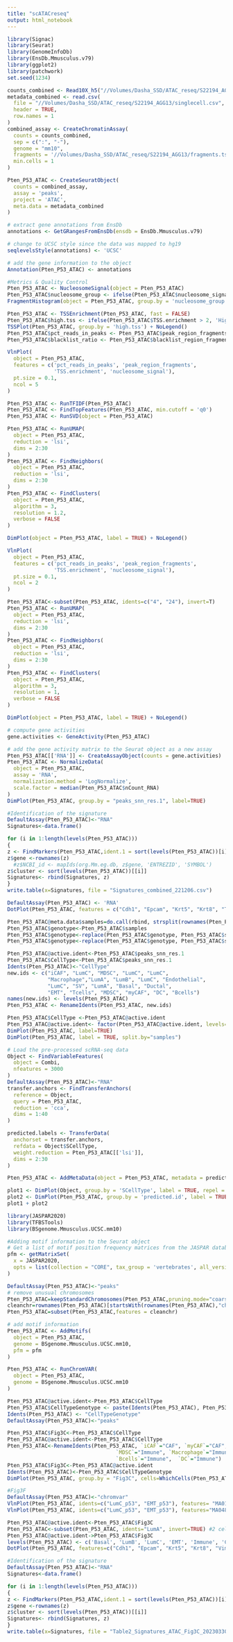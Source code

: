 ```yaml
---
title: "scATACreseq"
output: html_notebook
---
```

```r
library(Signac)
library(Seurat)
library(GenomeInfoDb)
library(EnsDb.Mmusculus.v79)
library(ggplot2)
library(patchwork)
set.seed(1234)
```

```r
counts_combined <- Read10X_h5("//Volumes/Dasha_SSD/ATAC_reseq/S22194_AGG13/filtered_peak_bc_matrix.h5")
metadata_combined <- read.csv(
  file = "//Volumes/Dasha_SSD/ATAC_reseq/S22194_AGG13/singlecell.csv",
  header = TRUE,
  row.names = 1
)
combined_assay <- CreateChromatinAssay(
  counts = counts_combined,
  sep = c(":", "-"),
  genome = "mm10",
  fragments = '//Volumes/Dasha_SSD/ATAC_reseq/S22194_AGG13/fragments.tsv.gz',
  min.cells = 1
)
```

```r
Pten_P53_ATAC <- CreateSeuratObject(
  counts = combined_assay,
  assay = 'peaks',
  project = 'ATAC',
  meta.data = metadata_combined
)
```
```r
# extract gene annotations from EnsDb
annotations <- GetGRangesFromEnsDb(ensdb = EnsDb.Mmusculus.v79)

# change to UCSC style since the data was mapped to hg19
seqlevelsStyle(annotations) <- 'UCSC'

# add the gene information to the object
Annotation(Pten_P53_ATAC) <- annotations
```

```r
#Metrics & Quality Control
Pten_P53_ATAC <- NucleosomeSignal(object = Pten_P53_ATAC)
Pten_P53_ATAC$nucleosome_group <- ifelse(Pten_P53_ATAC$nucleosome_signal > 4, 'NS > 4', 'NS < 4')
FragmentHistogram(object = Pten_P53_ATAC, group.by = 'nucleosome_group', region = 'chr1-1-10000000')

Pten_P53_ATAC <- TSSEnrichment(Pten_P53_ATAC, fast = FALSE)
Pten_P53_ATAC$high.tss <- ifelse(Pten_P53_ATAC$TSS.enrichment > 2, 'High', 'Low')
TSSPlot(Pten_P53_ATAC, group.by = 'high.tss') + NoLegend()
Pten_P53_ATAC$pct_reads_in_peaks <- Pten_P53_ATAC$peak_region_fragments / Pten_P53_ATAC$passed_filters * 100
Pten_P53_ATAC$blacklist_ratio <- Pten_P53_ATAC$blacklist_region_fragments / Pten_P53_ATAC$peak_region_fragments

VlnPlot(
  object = Pten_P53_ATAC,
  features = c('pct_reads_in_peaks', 'peak_region_fragments',
               'TSS.enrichment', 'nucleosome_signal'),
  pt.size = 0.1,
  ncol = 5
)
```

```r
Pten_P53_ATAC <- RunTFIDF(Pten_P53_ATAC)
Pten_P53_ATAC <- FindTopFeatures(Pten_P53_ATAC, min.cutoff = 'q0')
Pten_P53_ATAC <- RunSVD(object = Pten_P53_ATAC)

Pten_P53_ATAC <- RunUMAP(
  object = Pten_P53_ATAC,
  reduction = 'lsi',
  dims = 2:30
)
Pten_P53_ATAC <- FindNeighbors(
  object = Pten_P53_ATAC,
  reduction = 'lsi',
  dims = 2:30
)
Pten_P53_ATAC <- FindClusters(
  object = Pten_P53_ATAC,
  algorithm = 3,
  resolution = 1.2,
  verbose = FALSE
)

DimPlot(object = Pten_P53_ATAC, label = TRUE) + NoLegend()

VlnPlot(
  object = Pten_P53_ATAC,
  features = c('pct_reads_in_peaks', 'peak_region_fragments',
               'TSS.enrichment', 'nucleosome_signal'),
  pt.size = 0.1,
  ncol = 2
)
```

```r
Pten_P53_ATAC<-subset(Pten_P53_ATAC, idents=c("4", "24"), invert=T)
Pten_P53_ATAC <- RunUMAP(
  object = Pten_P53_ATAC,
  reduction = 'lsi',
  dims = 2:30
)
Pten_P53_ATAC <- FindNeighbors(
  object = Pten_P53_ATAC,
  reduction = 'lsi',
  dims = 2:30
)
Pten_P53_ATAC <- FindClusters(
  object = Pten_P53_ATAC,
  algorithm = 3,
  resolution = 1,
  verbose = FALSE
)

DimPlot(object = Pten_P53_ATAC, label = TRUE) + NoLegend()
```

```r
# compute gene activities
gene.activities <- GeneActivity(Pten_P53_ATAC)

# add the gene activity matrix to the Seurat object as a new assay
Pten_P53_ATAC[['RNA']] <- CreateAssayObject(counts = gene.activities)
Pten_P53_ATAC <- NormalizeData(
  object = Pten_P53_ATAC,
  assay = 'RNA',
  normalization.method = 'LogNormalize',
  scale.factor = median(Pten_P53_ATAC$nCount_RNA)
)
DimPlot(Pten_P53_ATAC, group.by = "peaks_snn_res.1", label=TRUE)
```

```r
#Identification of the signature
DefaultAssay(Pten_P53_ATAC)<-"RNA"
Signatures<-data.frame()

for (i in 1:length(levels(Pten_P53_ATAC))) 
{
z <- FindMarkers(Pten_P53_ATAC,ident.1 = sort(levels(Pten_P53_ATAC))[i], logfc.threshold = 0.25, min.pct = 0.5, verbose = T, only.pos = T)
z$gene <-rownames(z)
  #z$NCBI_id <- mapIds(org.Mm.eg.db, z$gene, 'ENTREZID', 'SYMBOL')
z$cluster <- sort(levels(Pten_P53_ATAC))[[i]]
Signatures<- rbind(Signatures, z)
}
write.table(x=Signatures, file = "Signatures_combined_221206.csv")
```

```r
DefaultAssay(Pten_P53_ATAC) <- 'RNA'
DotPlot(Pten_P53_ATAC, features = c("Cdh1", "Epcam", "Krt5", "Krt8", "Tacstd2", "Abo","Vim" ,"Ptprc", "S100a8", "Cd3e","Itgax","Cd79b", "Pecam1", "Svs5", "Col1a1", "Pdgfra", "Acta2", "Sfrp2", "Wnt2", "Il6"), col.min = 0.05, dot.min=0.01)+ RotatedAxis()
```
```r
Pten_P53_ATAC@meta.data$samples=do.call(rbind, strsplit(rownames(Pten_P53_ATAC@meta.data),split = "-"))[,2]
Pten_P53_ATAC$genotype<-Pten_P53_ATAC$samples
Pten_P53_ATAC$genotype<-replace(Pten_P53_ATAC$genotype, Pten_P53_ATAC$samples=="1", "pten")
Pten_P53_ATAC$genotype<-replace(Pten_P53_ATAC$genotype, Pten_P53_ATAC$samples=="2", "p53")
```

```r
Pten_P53_ATAC@active.ident<-Pten_P53_ATAC$peaks_snn_res.1
Pten_P53_ATAC$CellType<-Pten_P53_ATAC$peaks_snn_res.1
Idents(Pten_P53_ATAC)<-"CellType"
new.ids <- c("iCAF", "LumC", "MDSC", "LumC", "LumC", 
             "Macrophage","LumA", "LumB", "LumC", "Endothelial", 
             "LumC", "SV", "LumA", "Basal", "Ductal", 
             "EMT", "Tcells", "MDSC", "myCAF", "DC", "Bcells")
names(new.ids) <- levels(Pten_P53_ATAC)
Pten_P53_ATAC <- RenameIdents(Pten_P53_ATAC, new.ids)

Pten_P53_ATAC$CellType <-Pten_P53_ATAC@active.ident
Pten_P53_ATAC@active.ident<- factor(Pten_P53_ATAC@active.ident, levels=rev(c("Macrophage", "iCAF", "MDSC", "LumC", "Tcells", "Bcells", "SV", "Endothelial", "myCAF", "Ductal", "Basal", "LumA", "LumB", "EMT", "DC")))
DimPlot(Pten_P53_ATAC, label=TRUE)
DimPlot(Pten_P53_ATAC, label = TRUE, split.by="samples")
```
```r
# Load the pre-processed scRNA-seq data
Object <- FindVariableFeatures(
  object = Combi,
  nfeatures = 3000
)
DefaultAssay(Pten_P53_ATAC)<-"RNA"
transfer.anchors <- FindTransferAnchors(
  reference = Object,
  query = Pten_P53_ATAC,
  reduction = 'cca',
  dims = 1:40
)

predicted.labels <- TransferData(
  anchorset = transfer.anchors,
  refdata = Object$SCellType,
  weight.reduction = Pten_P53_ATAC[['lsi']],
  dims = 2:30
)

Pten_P53_ATAC <- AddMetaData(object = Pten_P53_ATAC, metadata = predicted.labels)

plot1 <- DimPlot(Object, group.by = 'SCellType', label = TRUE, repel = TRUE)  + ggtitle('scRNA-seq')
plot2 <- DimPlot(Pten_P53_ATAC, group.by = 'predicted.id', label = TRUE, repel = TRUE) +  ggtitle('scATAC-seq')
plot1 + plot2
```

```r
library(JASPAR2020)
library(TFBSTools)
library(BSgenome.Mmusculus.UCSC.mm10)

#Adding motif information to the Seurat object
# Get a list of motif position frequency matrices from the JASPAR database
pfm <- getMatrixSet(
  x = JASPAR2020,
  opts = list(collection = "CORE", tax_group = 'vertebrates', all_versions = FALSE)
)

DefaultAssay(Pten_P53_ATAC)<-"peaks"
# remove unusual chromosomes
Pten_P53_ATAC=keepStandardChromosomes(Pten_P53_ATAC,pruning.mode="coarse")
cleanchr=rownames(Pten_P53_ATAC)[startsWith(rownames(Pten_P53_ATAC),"chr")]
Pten_P53_ATAC=subset(Pten_P53_ATAC,features = cleanchr)

# add motif information
Pten_P53_ATAC <- AddMotifs(
  object = Pten_P53_ATAC,
  genome = BSgenome.Mmusculus.UCSC.mm10,
  pfm = pfm
)
```

```r
Pten_P53_ATAC <- RunChromVAR(
  object = Pten_P53_ATAC,
  genome = BSgenome.Mmusculus.UCSC.mm10
)
```

```r
Pten_P53_ATAC@active.ident<-Pten_P53_ATAC$CellType
Pten_P53_ATAC$CellTypeGenotype <- paste(Idents(Pten_P53_ATAC), Pten_P53_ATAC$genotype, sep = "_")
Idents(Pten_P53_ATAC) <- "CellTypeGenotype"
DefaultAssay(Pten_P53_ATAC)<-"peaks"

Pten_P53_ATAC$Fig3C<-Pten_P53_ATAC$CellType
Pten_P53_ATAC@active.ident<-Pten_P53_ATAC$CellType
Pten_P53_ATAC<-RenameIdents(Pten_P53_ATAC, `iCAF`="CAF", `myCAF`="CAF", `Ductal`="CAF", 
                                   `MDSC`="Immune", `Macrophage`="Immune",`Tcells`="Immune", 
                                   `Bcells`="Immune",  `DC`="Immune")
Pten_P53_ATAC$Fig3C<-Pten_P53_ATAC@active.ident
Idents(Pten_P53_ATAC)<-Pten_P53_ATAC$CellTypeGenotype
DimPlot(Pten_P53_ATAC, group.by = "Fig3C", cells=WhichCells(Pten_P53_ATAC, idents=c("EMT_p53", "iCAF_p53", "LumC_p53", "MDSC_p53", "Macrophage_p53", "LumB_p53", "Endothelial_p53", "SV_p53", "myCAF_p53", "Ductal_p53", "Tcells_p53", "Bcells_p53", "Basal_p53", "DC_p53")), label=TRUE)+NoLegend()
```

```r
#Fig3F
DefaultAssay(Pten_P53_ATAC)<-"chromvar"
VlnPlot(Pten_P53_ATAC, idents=c("LumC_p53", "EMT_p53"), features= "MA0144.2")+ggtitle("Stat3")+stat_compare_means(method = "Wilcoxon")+ylim(0,6)
VlnPlot(Pten_P53_ATAC, idents=c("LumC_p53", "EMT_p53"), features="MA0488.1")+ggtitle("Jun")+stat_compare_means(method = "Wilcoxon")+ylim(0,8)
```
```r
Pten_P53_ATAC@active.ident<-Pten_P53_ATAC$Fig3C
Pten_P53_ATAC<-subset(Pten_P53_ATAC, idents="LumA", invert=TRUE) #2 cells only
Pten_P53_ATAC@active.ident->Pten_P53_ATAC$Fig3C
levels(Pten_P53_ATAC) <- c('Basal', 'LumB', 'LumC', 'EMT', 'Immune', 'CAF', 'Endothelial', 'SV')
DotPlot(Pten_P53_ATAC, features=c("Cdh1", "Epcam", "Krt5", "Krt8", "Vim", "Ptprc", "Col1a1", "Pecam1", "Pate4", "Svs5"), dot.min = 0.05, col.min = 0, cols = "RdYlBu", scale.by ="size")+ RotatedAxis()

#Identification of the signature
DefaultAssay(Pten_P53_ATAC)<-"RNA"
Signatures<-data.frame()

for (i in 1:length(levels(Pten_P53_ATAC))) 
{
z <- FindMarkers(Pten_P53_ATAC,ident.1 = sort(levels(Pten_P53_ATAC))[i], logfc.threshold = 0.25, min.pct = 0.5, verbose = T, only.pos = T)
z$gene <-rownames(z)
z$cluster <- sort(levels(Pten_P53_ATAC))[[i]]
Signatures<- rbind(Signatures, z)
}
write.table(x=Signatures, file = "Table2_Signatures_ATAC_Fig3C_20230330.csv")
```

